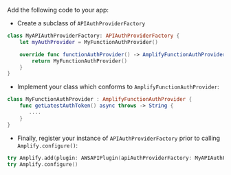 
Add the following code to your app:

* Create a subclass of `APIAuthProviderFactory`
```swift
class MyAPIAuthProviderFactory: APIAuthProviderFactory {
    let myAuthProvider = MyFunctionAuthProvider()

    override func functionAuthProvider() -> AmplifyFunctionAuthProvider? {
        return MyFunctionAuthProvider()
    }
}
```

* Implement your class which conforms to `AmplifyFunctionAuthProvider`:
```swift
class MyFunctionAuthProvider : AmplifyFunctionAuthProvider {
    func getLatestAuthToken() async throws -> String {
       ....
    }
}
```
* Finally, register your instance of `APIAuthProviderFactory` prior to calling `Amplify.configure()`:
```swift
try Amplify.add(plugin: AWSAPIPlugin(apiAuthProviderFactory: MyAPIAuthProviderFactory()))
try Amplify.configure()
```